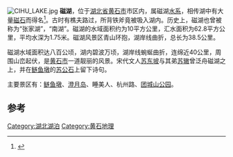 [[File:CIHU_LAKE.jpg|thumb]]
'''磁湖'''，位于[[湖北省|湖北省]][[黄石市|黄石市]]市区内，属磁湖[[水系|水系]]，相传湖中有大量[[磁石|磁石]]而得名<ref>{{Cite book|title=湖北省湖泊志 上|last=《湖北省湖泊志》编纂委员会编著|first=|publisher=武汉：湖北科学技术出版社|year=2014.09|isbn=978-7-5352-6741-2|location=|pages=187}}</ref>。古时有樵夫路过，所背铁斧竟被吸入湖内。历史上，磁湖也曾被称为“张家湖”，“南湖”。磁湖的水域面积约为10平方公里，汇水面积为62.8平方公里，平均水深为1.75米。磁湖风景区青山环抱，湖岸线曲折，总长为38.5公里。

磁湖水域面积达八百公顷，湖内碧波万顷，湖岸线蜿蜒曲折，连绵近40公里，周围山峦起伏，是[[黄石市|黄石市]]一道靓丽的风景。宋代文人[[苏东坡|苏东坡]]与其弟[[苏辙|苏辙]]曾泛舟磁湖之上，并在[[鲢鱼墩|鲢鱼墩]]的[[苏公石|苏公石]]上留下诗句。

主要景区有：[[鲢鱼墩|鲢鱼墩]]、[[澄月岛|澄月岛]]、睡美人、杭州路、[[团城山公园|团城山公园]]。

==参考==
{{reflist}}
[[Category:湖北湖泊|Category:湖北湖泊]]
[[Category:黄石地理|Category:黄石地理]]